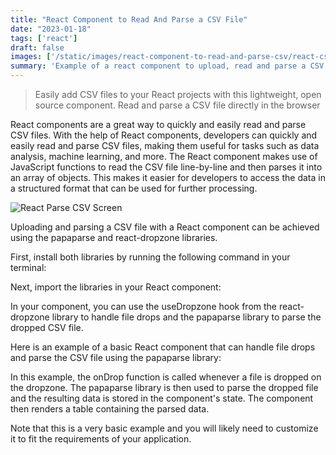 ```yaml
---
title: "React Component to Read And Parse a CSV File"
date: "2023-01-18"
tags: ['react']
draft: false
images: ['/static/images/react-component-to-read-and-parse-csv/react-csv-parse.webp']
summary: 'Example of a react component to upload, read and parse a CSV file.'
---
```


>Easily add CSV files to your React projects with this lightweight, open source component. Read and parse a CSV file directly in the browser

React components are a great way to quickly and easily read and parse CSV files. With the help of React components, developers can quickly and easily read and parse CSV files, making them useful for tasks such as data analysis, machine learning, and more. The React component makes use of JavaScript functions to read the CSV file line-by-line and then parses it into an array of objects. This makes it easier for developers to access the data in a structured format that can be used for further processing.

<ImageCard>
    <Image className="rounded-lg" src="/static/images/react-component-to-read-and-parse-csv/react-parse-csv-01.webp" alt="React Parse CSV Screen" width={700} height={284} />
</ImageCard>

Uploading and parsing a CSV file with a React component can be achieved using the papaparse and react-dropzone libraries.

First, install both libraries by running the following command in your terminal:

Next, import the libraries in your React component:

In your component, you can use the useDropzone hook from the react-dropzone library to handle file drops and the papaparse library to parse the dropped CSV file.

Here is an example of a basic React component that can handle file drops and parse the CSV file using the papaparse library:

In this example, the onDrop function is called whenever a file is dropped on the dropzone. The papaparse library is then used to parse the dropped file and the resulting data is stored in the component's state. The component then renders a table containing the parsed data.

Note that this is a very basic example and you will likely need to customize it to fit the requirements of your application.
